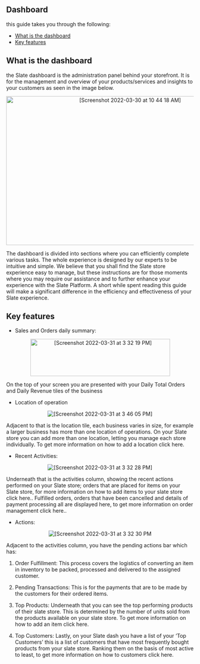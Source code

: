  ## Dashboard
 
 this guide takes you through the following:

 - <a href="#what-dash">What is the dashboard</a>
 - <a href="#key-features">Key features</a>




 <a id="what-dash"></a>
## What is the dashboard
 
the Slate dashboard is the administration panel behind your storefront. It is for the management and overview of your products/services and insights to your customers as seen in the image below. 
 
 <p align="center"><img width="650" height="400" alt="[Screenshot 2022-03-30 at 10 44 18 AM]" src="https://user-images.githubusercontent.com/101874906/160766128-bb5a5208-70ad-4426-a0c9-165fb12b5200.png"></p>
 
The dashboard is divided into sections where you can efficiently complete various tasks. The whole experience is designed by our experts to be intuitive and simple. We believe that you shall find the Slate store experience easy to manage, but these instructions are for those moments where you may require our assistance and to further enhance your experience with the Slate Platform. A short while spent reading this guide will make a significant difference in the efficiency and effectiveness of your Slate experience.

 <a id="key-features"></a>
 ## Key features
 
 - Sales and Orders daily summary:
 
 <p align="center">
  <img width="375" height="100" alt="[Screenshot 2022-03-31 at 3 32 19 PM]" src="https://user-images.githubusercontent.com/101874906/161036808-d4fcddeb-dcc6-401e-8848-3977aaecdca4.png">
 </p>
 
 On the top of your screen you are presented with your Daily Total Orders and Daily Revenue tiles of the business
 
 - Location of operation 
 
 <p align="center"><img alt="[Screenshot 2022-03-31 at 3 46 05 PM]" src="https://user-images.githubusercontent.com/101874906/161038117-1fcfed13-9aa9-4da1-84fe-54adfb0ccb18.png"></p>

 Adjacent to that is the location tile, each business varies in size, for example a larger business has more than one location of operations. On your Slate store you can add more than one location, letting you manage each store individually. To get more information on how to add a location <Link to="/src/docs/usage/locations">click here.</Link>
 
 - Recent Activities:
 
 <p align="center"><img alt="[Screenshot 2022-03-31 at 3 32 28 PM]" src="https://user-images.githubusercontent.com/101874906/161038361-98b3ee23-cb31-43dc-9081-944de1a6000c.png"></p>

  Underneath that is the activities column, showing the recent actions performed on your Slate store; orders that are placed for items on your Slate store, for more information on how to add items to your slate store <Link to="/src/docs/usage/inventory">click here.</Link>. Fulfilled orders, orders that have been cancelled and details of payment processing all are displayed here, to get more information on order management <Link to="/src/docs/usage/create.an.order">click here.</Link>. 
 
 - Actions: 
 
<p align="center"><img alt="[Screenshot 2022-03-31 at 3 32 30 PM" src="https://user-images.githubusercontent.com/101874906/161038617-c4fe41c3-f023-499f-b538-acd8e4ed0e7f.png"></p>

 Adjacent to the activities column, you have the pending actions bar which has:
 1. Order Fulfillment: This process covers the logistics of converting an item in inventory to be packed, processed and delivered to the assigned customer.


 2. Pending Transactions: This is for the payments that are to be made by the customers for their ordered items. 

 3. Top Products:
Underneath that you can see the top performing products of their slate store. This is determined by the number of units sold from the products available on your slate store. To get more information on how to add an item <Link to="/src/docs/usage/inventory">click here.</Link>

 4. Top Customers:
Lastly, on your Slate dash you have a list of your ‘Top Customers’ this is a list of customers that have most frequently bought products from your slate store. Ranking them on the basis of most active to least, to get more information on how to customers <Link to="/src/docs/usage/customers">click here.</Link>


 
